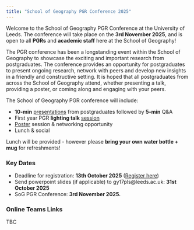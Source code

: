 ---
title: "School of Geography PGR Conference 2025"
---

Welcome to the School of Geography PGR Conference at the University of Leeds. The conference will take place on the **3rd November 2025**, and is open to all **PGRs** and **academic staff** here at the School of Geography!

The PGR conference has been a longstanding event within the School of Geography to showcase the exciting and important research from postgraduates. The conference provides an opportunity for postgraduates to present ongoing research, network with peers and develop new insights in a friendly and constructive setting. It is hoped that all postgraduates from across the School of Geography attend, whether presenting a talk, providing a poster, or coming along and engaging with your peers.

The School of Geography PGR conference will include:

-   **10-min** [presentations](Presentation.qmd) from postgraduates followed by **5-min** Q&A
-   First year PGR **lighting talk** [session](lightning.qmd)
-   [Poster](Poster.qmd) session & networking opportunity
-   Lunch & social

Lunch will be provided - however please **bring your own water bottle + mug** for refreshments!

### Key Dates

-   Deadline for registration: **13th October 2025** ([Register here](https://forms.office.com/e/b5dEUFB143))
-   Send powerpoint slides (if applicable) to gy17pls\@leeds.ac.uk: **31st October 2025**
-   SoG PGR Conference: **3rd November 2025.**

### Online Teams Links

TBC
